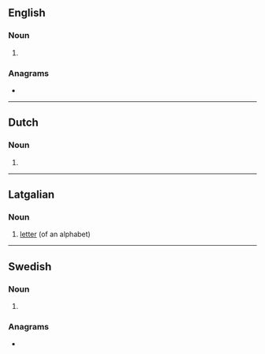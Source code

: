 {{also|Liters}}
==English==

===Noun===
{{head|en|noun form}}

# {{plural of|en|liter}}

===Anagrams===
* {{anagrams|en|a=eilrst|Lister|Sitler|lister|litres|relist|tilers|triels}}

----

==Dutch==

===Noun===
{{head|nl|noun form}}

# {{plural of|nl|liter}}

----

==Latgalian==

===Noun===
{{head|ltg|noun|g=m}}

# [[letter]] (of an alphabet)

----

==Swedish==

===Noun===
{{head|sv|noun form}}

# {{sv-noun-form-indef-gen|liter}}

===Anagrams===
* {{anagrams|sv|a=eilrst|lister|sliter|steril}}